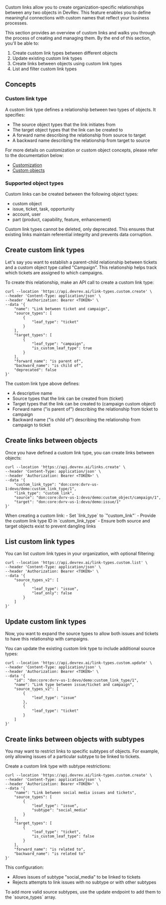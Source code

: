 Custom links allow you to create organization-specific relationships between any two objects in DevRev. 
This feature enables you to define meaningful connections with custom names that reflect your business processes.

This section provides an overview of custom links and walks you through the process of creating and managing them. 
By the end of this section, you'll be able to:
1. Create custom link types between different objects
2. Update existing custom link types
3. Create links between objects using custom link types
4. List and filter custom link types

## Concepts

### Custom link type

A custom link type defines a relationship between two types of objects. It specifies:
- The source object types that the link initiates from
- The target object types that the link can be created to
- A forward name describing the relationship from source to target
- A backward name describing the relationship from target to source

For more details on customization or custom object concepts, please refer to the documentation below:
- [Customization](./object-customization)
- [Custom objects](./custom-objects)

### Supported object types

Custom links can be created between the following object types:
- custom object
- issue, ticket, task, opportunity
- account, user
- part (product, capability, feature, enhancement)

<Callout intent="note">
Custom link types cannot be deleted, only deprecated. This ensures that existing links maintain 
referential integrity and prevents data corruption.
</Callout>

## Create custom link types

<Callout intent="note">
Let's say you want to establish a parent-child relationship between tickets and a custom object 
type called "Campaign". This relationship helps track which tickets are assigned to which campaigns.
</Callout>

To create this relationship, make an API call to create a custom link type:

```curl
curl --location 'https://api.devrev.ai/link-types.custom.create' \
--header 'Content-Type: application/json' \
--header 'Authorization: Bearer <TOKEN>' \
--data '{
    "name": "Link between ticket and campaign",
    "source_types": [
        {
            "leaf_type": "ticket"
        }
    ],
    "target_types": [
        {
            "leaf_type": "campaign",
            "is_custom_leaf_type": true
        }
    ],
    "forward_name": "is parent of",
    "backward_name": "is child of",
    "deprecated": false
}'
```

The custom link type above defines:
- A descriptive name
- Source types that the link can be created from (ticket)
- Target types that the link can be created to (campaign custom object)
- Forward name ("is parent of") describing the relationship from ticket to campaign
- Backward name ("is child of") describing the relationship from campaign to ticket

## Create links between objects

Once you have defined a custom link type, you can create links between objects:

```curl
curl --location 'https://api.devrev.ai/links.create' \
--header 'Content-Type: application/json' \
--header 'Authorization: Bearer <TOKEN>' \
--data '{
    "custom_link_type": "don:core:dvrv-us-1:devo/demo:custom_link_type/1",
    "link_type": "custom_link",
    "source": "don:core:dvrv-us-1:devo/demo:custom_object/campaign/1",
    "target": "don:core:dvrv-us-1:devo/demo:issue/1"
}'
```

<Callout intent="tip">
When creating a custom link:
- Set `link_type` to `"custom_link"`
- Provide the custom link type ID in `custom_link_type`
- Ensure both source and target objects exist to prevent dangling links
</Callout>

## List custom link types

You can list custom link types in your organization, with optional filtering:

```curl
curl --location 'https://api.devrev.ai/link-types.custom.list' \
--header 'Content-Type: application/json' \
--header 'Authorization: Bearer <TOKEN>' \
--data '{
    "source_types_v2": [
        {
            "leaf_type": "issue",
            "leaf_only": false
        }
    ]
}'
```

## Update custom link types

<Callout intent="note">
Now, you want to expand the source types to allow both issues and tickets to have this relationship 
with campaigns.
</Callout>

You can update the existing custom link type to include additional source types:

```curl
curl --location 'https://api.devrev.ai/link-types.custom.update' \
--header 'Content-Type: application/json' \
--header 'Authorization: Bearer <TOKEN>' \
--data '{
    "id": "don:core:dvrv-us-1:devo/demo:custom_link_type/1",
    "name": "Link type between issue/ticket and campaign",
    "source_types_v2": [
        {
            "leaf_type": "issue"
        },
        {
            "leaf_type": "ticket"
        }
    ]
}'
```

## Create links between objects with subtypes

<Callout intent="note">
You may want to restrict links to specific subtypes of objects. For example, only allowing issues 
of a particular subtype to be linked to tickets.
</Callout>

Create a custom link type with subtype restrictions:

```curl {11}
curl --location 'https://api.devrev.ai/link-types.custom.create' \
--header 'Content-Type: application/json' \
--header 'Authorization: Bearer <TOKEN>' \
--data '{
    "name": "Link between social media issues and tickets",
    "source_types": [
        {
            "leaf_type": "issue",
            "subtype": "social_media"
        }
    ],
    "target_types": [
        {
            "leaf_type": "ticket",
            "is_custom_leaf_type": false
        }
    ],
    "forward_name": "is related to",
    "backward_name": "is related to"
}'
```

This configuration:
- Allows issues of subtype "social_media" to be linked to tickets
- Rejects attempts to link issues with no subtype or with other subtypes

<Callout intent="tip">
To add more valid source subtypes, use the update endpoint to add them to the `source_types` array.
</Callout>
